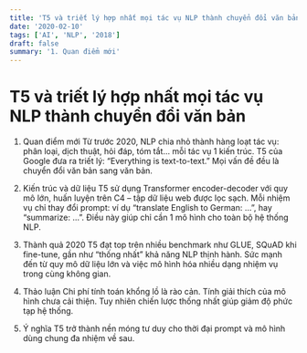 ```yaml
---
title: 'T5 và triết lý hợp nhất mọi tác vụ NLP thành chuyển đổi văn bản'
date: '2020-02-10'
tags: ['AI', 'NLP', '2018']
draft: false
summary: '1. Quan điểm mới'
---
```


# T5 và triết lý hợp nhất mọi tác vụ NLP thành chuyển đổi văn bản

1. Quan điểm mới
Từ trước 2020, NLP chia nhỏ thành hàng loạt tác vụ: phân loại, dịch thuật, hỏi đáp, tóm tắt… mỗi tác vụ 1 kiến trúc. T5 của Google đưa ra triết lý: “Everything is text-to-text.” Mọi vấn đề đều là chuyển đổi văn bản sang văn bản.

2. Kiến trúc và dữ liệu
T5 sử dụng Transformer encoder-decoder với quy mô lớn, huấn luyện trên C4 – tập dữ liệu web được lọc sạch. Mỗi nhiệm vụ chỉ thay đổi prompt: ví dụ “translate English to German: …”, hay “summarize: …”. Điều này giúp chỉ cần 1 mô hình cho toàn bộ hệ thống NLP.

3. Thành quả 2020
T5 đạt top trên nhiều benchmark như GLUE, SQuAD khi fine-tune, gần như “thống nhất” khả năng NLP thịnh hành. Sức mạnh đến từ quy mô dữ liệu lớn và việc mô hình hóa nhiều dạng nhiệm vụ trong cùng không gian.

4. Thảo luận
Chi phí tính toán khổng lồ là rào cản. Tính giải thích của mô hình chưa cải thiện. Tuy nhiên chiến lược thống nhất giúp giảm độ phức tạp hệ thống.

5. Ý nghĩa
T5 trở thành nền móng tư duy cho thời đại prompt và mô hình dùng chung đa nhiệm về sau.